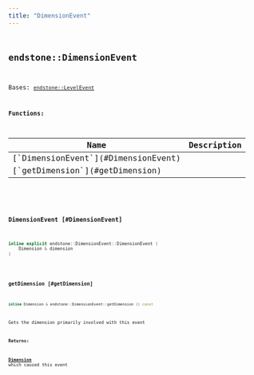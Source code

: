 ```yaml
---
title: "DimensionEvent"
---
```


## <code className="doc-symbol doc-symbol-class"/> endstone::DimensionEvent

Bases: [`endstone::LevelEvent`](classendstone_1_1_level_event.md)
















**Functions:**

<table>
<thead>
   <tr>
      <th>Name</th>
      <th>Description</th>
   </tr>
</thead>
<tbody>
<tr key="classendstone_1_1_dimension_event_1ad3a003262de859e49042454c65cfe383">
    <td>[`DimensionEvent`](#DimensionEvent)</td>
    <td></td>
</tr>
<tr key="classendstone_1_1_dimension_event_1ac6b765e364d4f1275335726bc8ba65f1">
    <td>[`getDimension`](#getDimension)</td>
    <td></td>
</tr>
</tbody>
</table>

### <code className="doc-symbol doc-symbol-function"/> DimensionEvent [#DimensionEvent]

```cpp
inline explicit endstone::DimensionEvent::DimensionEvent (
    Dimension & dimension
) 
```


### <code className="doc-symbol doc-symbol-function"/> getDimension [#getDimension]

```cpp
inline Dimension & endstone::DimensionEvent::getDimension () const
```


Gets the dimension primarily involved with this event




**Returns:**

[**Dimension**](classendstone_1_1_dimension.md) which caused this event 





        